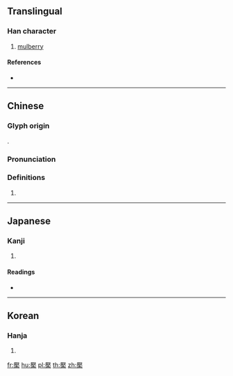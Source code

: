 ==Translingual==

===Han character===
{{Han char|rn=75|rad=木|as=14|sn=18|four=|canj=MKD|ids=⿸厭木}}

# [[mulberry]]

====References====
* {{Han ref|kx=0559.050|dkj=15750|dj=0948.210|hdz=21308.060|uh=6ABF|ud=27327}}

----

==Chinese==
{{zh-forms}}

===Glyph origin===
{{Han etym}}
{{Han compound|厭|木|c1=p|c2=s|t2=tree|ls=psc}}.

===Pronunciation===
{{zh-pron
|m=yǎn
|c=jim2
|mc=y
|oc=y
|ma=
|cat=n
}}

===Definitions===
{{zh-hanzi}}

# {{rfdef|lang=zh}}

----

==Japanese==

===Kanji===
{{ja-kanji|grade=|rs=木14}}

# {{defn|lang=ja|sort=木14}}

====Readings====
* {{ja-readings|on=[[えん]] (en)|kun=[[やまぐわ]] (yamaguwa)}}

----

==Korean==

===Hanja===
{{ko-hanja|hangeul=염|eumhun=|rv=yeom|mr=yŏm|y=yem}}

# {{defn|lang=ko|sort=木14}}

[[fr:檿]]
[[hu:檿]]
[[pl:檿]]
[[th:檿]]
[[zh:檿]]